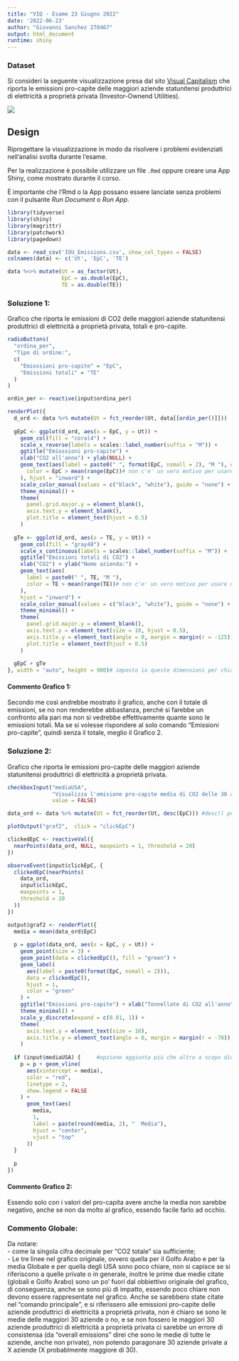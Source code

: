 ---
title: "VIQ - Esame 23 Giugno 2022"
date: '2022-06-23'
author: "Giovanni Sanchez 270467"
output: html_document
runtime: shiny
---

### Dataset

Si consideri la seguente visualizzazione presa dal sito [Visual Capitalism](https://www.visualcapitalist.com/emissions-per-capita-of-top-30-u-s-investor-owned-utilities/) che riporta le emissioni pro-capite delle maggiori aziende statunitensi produttrici di elettricità a proprietà privata (Investor-Ownend Utilities).

![](NPUC-Utiltiies-per-capita-main.jpeg)


## Design

Riprogettare la visualizzazione in modo da risolvere i problemi evidenziati nell'analisi svolta durante l'esame.


Per la realizzazione è possibile utilizzare un file `.Rmd` oppure creare una App Shiny, come mostrato durante il corso.

È importante che l'Rmd o la App possano essere lanciate senza problemi con il pulsante *Run Document* o *Run App*.


```{r, include = FALSE}
library(tidyverse)
library(shiny)
library(magrittr)
library(patchwork)
library(pagedown)

```

```{r, echo = FALSE}
data <- read_csv('IOU_Emissions.csv', show_col_types = FALSE)
colnames(data) <- c('Ut', 'EpC', 'TE')

data %<>% mutate(Ut = as_factor(Ut),
                 EpC = as.double(EpC),
                 TE = as.double(TE))

```


### Soluzione 1:
Grafico che riporta le emissioni di CO2 delle maggiori aziende statunitensi produttrici di elettricità a proprietà privata, totali e pro-capite. 

```{r, echo = FALSE}
radioButtons(
  "ordina_per",
  "Tipo di ordine:",
  c(
    "Emiossioni pro-capite" = "EpC",
    "Emissioni totali" = "TE"
  )
)

```

```{r, echo = FALSE}
ordin_per <- reactive(input$ordina_per)

renderPlot({
  d_ord <- data %>% mutate(Ut = fct_reorder(Ut, data[[ordin_per()]]))
  
  gEpC <- ggplot(d_ord, aes(x = EpC, y = Ut)) +
    geom_col(fill = "coral4") +
    scale_x_reverse(labels = scales::label_number(suffix = "M")) +
    ggtitle("Emiossioni pro-capite") +
    xlab("CO2 all'anno") + ylab(NULL) +
    geom_text(aes(label = paste0(" ", format(EpC, nsmall = 2), "M "), # metto ", nsmall = 2" per essere coerente con quel che ho scritto all'esame "una cifra decimale in più potrebbe far fare un confronto", ma il csv si ferma al decimale che viene mostrato nel grafico originale, quindi con questi dati questa aggiunta non da niente in piu', e forzo una cifra in piu'
      color = EpC > mean(range(EpC))# non c'e' un vero motivo per usare mean(range()) piuttosto che avere tutte le etichette di uno stesso colore o altre soluzioni, ma e' solo per una minimal estetica
    ), hjust = "inward") +
    scale_color_manual(values = c("black", "white"), guide = "none") +
    theme_minimal() +
    theme(
      panel.grid.major.y = element_blank(),
      axis.text.y = element_blank(),
      plot.title = element_text(hjust = 0.5)
    )
  
  gTe <- ggplot(d_ord, aes(x = TE, y = Ut)) +
    geom_col(fill = "gray48") +
    scale_x_continuous(labels = scales::label_number(suffix = "M")) +
    ggtitle("Emissioni totali di CO2") +
    xlab("CO2") + ylab("Nome azienda:") +
    geom_text(aes(
      label = paste0(" ", TE, "M "),
      color = TE > mean(range(TE))# non c'e' un vero motivo per usare mean(range()) piuttosto che avere tutte le etichette di uno stesso colore o altre soluzioni, ma e' solo per una minimal estetica
    ),
    hjust = "inward") +
    scale_color_manual(values = c("black", "white"), guide = "none") +
    theme_minimal() +
    theme(
      panel.grid.major.y = element_blank(),
      axis.text.y = element_text(size = 10, hjust = 0.5),
      axis.title.y = element_text(angle = 0, margin = margin(r = -125)),
      plot.title = element_text(hjust = 0.5)
    )
  
  gEpC + gTe
}, width = "auto", height = 900)# imposto io queste dimensioni per chiarezza

```

#### Commento Grafico 1:
Secondo me così andrebbe mostrato il grafico, anche con il totale di emissioni, se no non renderebbe abbastanza, perché si farebbe un confronto alla pari ma non si vedrebbe effettivamente quante sono le emissioni totali. Ma se si volesse rispondere al solo comando "Emissioni pro-capite", quindi senza il totale, meglio il Grafico 2.

### Soluzione 2:
Grafico che riporta le emissioni pro-capite delle maggiori aziende statunitensi produttrici di elettricità a proprietà privata.
```{r, echo = FALSE}
checkboxInput("mediaUSA",
              "Visualizza l'emisione pro-capite media di CO2 delle 30 aziende",
              value = FALSE)

data_ord <- data %>% mutate(Ut = fct_reorder(Ut, desc(EpC))) #desc() per differenziare dal plot di prima

plotOutput("graf2",  click = "clickEpC")

clickedEpC <- reactiveVal({
  nearPoints(data_ord, NULL, maxpoints = 1, threshold = 20)
})

observeEvent(input$clickEpC, {
  clickedEpC(nearPoints(
    data_ord,
    input$clickEpC,
    maxpoints = 1,
    threshold = 20
  ))
})

output$graf2 <- renderPlot({
  media = mean(data_ord$EpC)
  
  p = ggplot(data_ord, aes(x = EpC, y = Ut)) +
    geom_point(size = 3) +
    geom_point(data = clickedEpC(), fill = "green") +
    geom_label(
      aes(label = paste0(format(EpC, nsmall = 2))),
      data = clickedEpC(),
      hjust = 1,
      color = "green"
    ) +
    ggtitle("Emissioni pro-capite") + xlab("Tonnellate di CO2 all'anno") + ylab("Nome azienda:") +
    theme_minimal() +
    scale_y_discrete(expand = c(0.01, 1)) +
    theme(
      axis.text.y = element_text(size = 10),
      axis.title.y = element_text(angle = 0, margin = margin(r = -70))
    )
  
  if (input$mediaUSA) {     #opzione aggiunta più che altro a scopo didattico 
    p = p + geom_vline(
      aes(xintercept = media),
      color = "red",
      linetype = 2,
      show.legend = FALSE
    ) +
      geom_text(aes(
        media,
        1,
        label = paste(round(media, 2), "  Media"),
        hjust = "center",
        vjust = "top"
      ))
  }
  
  p
})

```

#### Commento Grafico 2:
Essendo solo con i valori del pro-capita avere anche la media non sarebbe negativo, anche se non da molto al grafico, essendo facile farlo ad occhio.

### Commento Globale:
Da notare:<br>
    - come la singola cifra decimale per "CO2 totale" sia sufficiente;<br>
    - Le tre linee nel grafico originale, ovvero quella per il Golfo Arabo e per la media Globale e per quella degli USA sono poco chiare, non si capisce se si riferiscono a quelle private o in generale, inoltre le prime due medie citate (globali e Golfo Arabo) sono un po' fuori dal obbiettivo originale del grafico, di conseguenza, anche se sono più di impatto, essendo poco chiare non devono essere rappresentate nel grafico.
    Anche se sarebbero state citate nel "comando principale", e si riferissero alle emissioni pro-capite delle aziende produttrici di elettricità a proprietà privata, non è chiaro se sono le medie delle maggiori 30 aziende o no, e se non fossero le maggiori 30 aziende produttrici di elettricità a proprietà privata ci sarebbe un errore di consistensa (da "overall emissions" direi che sono le medie di tutte le aziende, anche non private), non potendo paragonare 30 aziende private a X aziende (X probablmente maggiore di 30).